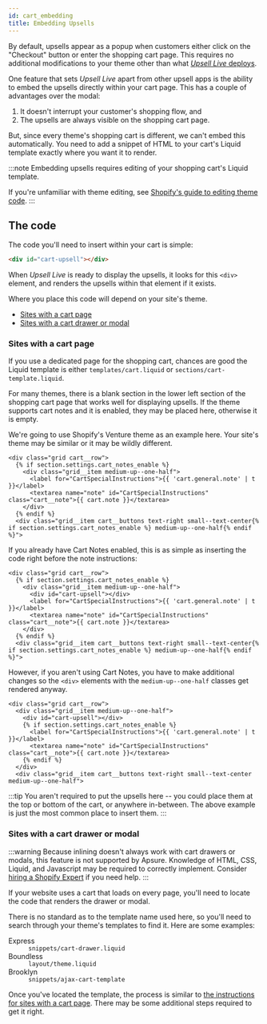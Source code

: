 ```yaml
---
id: cart_embedding
title: Embedding Upsells
---
```


By default, upsells appear as a popup when customers either click on the "Checkout" button or enter the shopping cart page.
This requires no additional modifications to your theme other than what [*Upsell Live* deploys](deploying_upsells).

<Screenshot alt="Inline upsells" src="inline-upsells.png" caption="Upsells displayed inline on the cart page" alignright />

One feature that sets *Upsell Live* apart from other upsell apps is the ability to embed the upsells directly within your cart page.
This has a couple of advantages over the modal:

  1. It doesn't interrupt your customer's shopping flow, and
  2. The upsells are always visible on the shopping cart page.

But, since every theme's shopping cart is different, we can't embed this automatically.
You need to add a snippet of HTML to your cart's Liquid template exactly where you want it to render.

<div class="clearfix"></div>

:::note
Embedding upsells requires editing of your shopping cart's Liquid template.

If you're unfamiliar with theme editing, see [Shopify's guide to editing theme code](https://help.shopify.com/en/manual/online-store/os/using-themes/change-the-layout/theme-code)<LinkExternal className="icon-inline"/>.
:::

## The code

The code you'll need to insert within your cart is simple:
```html
<div id="cart-upsell"></div>
```
When *Upsell Live* is ready to display the upsells, it looks for this `<div>` element, and
renders the upsells within that element if it exists.

Where you place this code will depend on your site's theme.
 * [Sites with a cart page](#sites-with-a-cart-page)
 * [Sites with a cart drawer or modal](#sites-with-a-cart-drawer-or-modal)

### Sites with a cart page

<Screenshot alt="Cart page showing a potential upsell location" src="cart-without-upsell.png" alignright/>

If you use a dedicated page for the shopping cart, chances are good the Liquid template is either `templates/cart.liquid` or `sections/cart-template.liquid`.

For many themes, there is a blank section in the lower left section of the shopping cart page that works well for displaying upsells.
If the theme supports cart notes and it is enabled, they may be placed here, otherwise it is empty.

We're going to use Shopify's Venture theme as an example here. Your site's theme may be similar or it may be wildly different.

```liquid title="/sections/cart-template.liquid, lines 85-92"
<div class="grid cart__row">
  {% if section.settings.cart_notes_enable %}
    <div class="grid__item medium-up--one-half">
      <label for="CartSpecialInstructions">{{ 'cart.general.note' | t }}</label>
      <textarea name="note" id="CartSpecialInstructions" class="cart__note">{{ cart.note }}</textarea>
    </div>
  {% endif %}
  <div class="grid__item cart__buttons text-right small--text-center{% if section.settings.cart_notes_enable %} medium-up--one-half{% endif %}">
```

If you already have Cart Notes enabled, this is as simple as inserting the code right before the note instructions:
```liquid {4} title="/sections/cart-template.liquid, lines 85-93"
<div class="grid cart__row">
  {% if section.settings.cart_notes_enable %}
    <div class="grid__item medium-up--one-half">
      <div id="cart-upsell"></div>
      <label for="CartSpecialInstructions">{{ 'cart.general.note' | t }}</label>
      <textarea name="note" id="CartSpecialInstructions" class="cart__note">{{ cart.note }}</textarea>
    </div>
  {% endif %}
  <div class="grid__item cart__buttons text-right small--text-center{% if section.settings.cart_notes_enable %} medium-up--one-half{% endif %}">
```
However, if you aren't using Cart Notes, you have to make additional changes so the `<div>` elements with the `medium-up--one-half` classes get rendered anyway.
```liquid {2-4,7-9} title="/sections/cart-template.liquid, lines 85-93"
<div class="grid cart__row">
  <div class="grid__item medium-up--one-half">
    <div id="cart-upsell"></div>
    {% if section.settings.cart_notes_enable %}
      <label for="CartSpecialInstructions">{{ 'cart.general.note' | t }}</label>
      <textarea name="note" id="CartSpecialInstructions" class="cart__note">{{ cart.note }}</textarea>
    {% endif %}
  </div>
  <div class="grid__item cart__buttons text-right small--text-center medium-up--one-half">
```
:::tip
You aren't required to put the upsells here -- you could place them at the top or bottom of the cart, or anywhere in-between.
The above example is just the most common place to insert them.
:::

### Sites with a cart drawer or modal

:::warning
Because inlining doesn't always work with cart drawers or modals, this feature is not supported by Apsure.
Knowledge of HTML, CSS, Liquid, and Javascript may be required to correctly implement.
Consider
[hiring a Shopify Expert](https://help.shopify.com/en/manual/experts-marketplace/hiring-help)<LinkExternal className="icon-inline icon-white"/>
if you need help.
:::

<Screenshot alt="Example of a cart drawer with inline upsells" src="sidebar-cart-with-inline-upsells.png" alignright />

If your website uses a cart that loads on every page, you'll need to locate the code that renders the drawer or modal.

There is no standard as to the template name used here, so you'll need to search through your theme's templates to find it.
Here are some examples:

<dl>
  <dt>Express</dt>
  <dd><code>snippets/cart-drawer.liquid</code></dd>

  <dt>Boundless</dt>
  <dd><code>layout/theme.liquid</code></dd>

  <dt>Brooklyn</dt>
  <dd><code>snippets/ajax-cart-template</code></dd>
</dl>

Once you've located the template, the process is similar to [the instructions for sites with a cart page](#sites-with-a-cart-page).
There may be some additional steps required to get it right.
